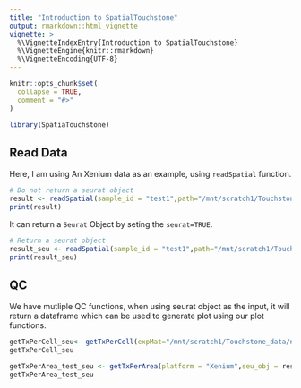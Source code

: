 ```yaml
---
title: "Introduction to SpatialTouchstone"
output: rmarkdown::html_vignette
vignette: >
  %\VignetteIndexEntry{Introduction to SpatialTouchstone}
  %\VignetteEngine{knitr::rmarkdown}
  %\VignetteEncoding{UTF-8}
---
```


```r
knitr::opts_chunk$set(
  collapse = TRUE,
  comment = "#>"
)
```


```r
library(SpatiaTouchstone)
```

## Read Data 

Here, I am using An Xenium data as an example, using `readSpatial` function. 

```r
# Do not return a seurat object 
result <- readSpatial(sample_id = "test1",path="/mnt/scratch1/Touchstone_data/new_data/TOUCHSTONE_EAP_XRS_FFPE_PR_3_UOA_C_R1/",platform = "Xenium",seurat = FALSE)
print(result)
```

It can return a `Seurat` Object by seting the `seurat=TRUE`.

```r
# Return a seurat object 
result_seu <- readSpatial(sample_id = "test1",path="/mnt/scratch1/Touchstone_data/new_data/TOUCHSTONE_EAP_XRS_FFPE_PR_3_UOA_C_R1/",platform = "Xenium",seurat = TRUE)
print(result_seu)
```
## QC 

We have mutliple QC functions, when using seurat object as the input, it will return a dataframe which can be used to generate plot using our plot functions.


```r
getTxPerCell_seu<- getTxPerCell(expMat="/mnt/scratch1/Touchstone_data/new_data/TOUCHSTONE_EAP_XRS_FFPE_PR_3_UOA_C_R1/cell_feature_matrix/",platform = "Xenium",seu_obj = result_seu)
getTxPerCell_seu
```

```r
getTxPerArea_test_seu <- getTxPerArea(platform = "Xenium",seu_obj = result_seu)
getTxPerArea_test_seu
```

